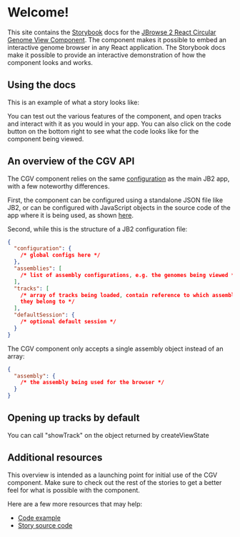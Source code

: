 
<Meta title="Getting Started" />

# Welcome!

This site contains the [Storybook](https://storybook.js.org/) docs for the
[JBrowse 2 React Circular Genome View Component](https://www.npmjs.com/package/@jbrowse/react-circular-genome-view).
The component makes it possible to embed an interactive genome browser in any
React application. The Storybook docs make it possible to provide an interactive
demonstration of how the component looks and works.

## Using the docs

This is an example of what a story looks like:

<Canvas>
  <Story id="circular-genome-view--volvox" />
</Canvas>

You can test out the various features of the component, and open tracks and
interact with it as you would in your app. You can also click on the code button
on the bottom right to see what the code looks like for the component being
viewed.

## An overview of the CGV API

The CGV component relies on the same
[configuration](https://jbrowse.org/jb2/docs/config_guide) as the main JB2 app,
with a few noteworthy differences.

First, the component can be configured using a standalone JSON file like JB2, or
can be configured with JavaScript objects in the source code of the app where it
is being used, as shown
[here](https://github.com/GMOD/jbrowse-components/blob/HEAD/products/jbrowse-react-circular-genome-view/docs/example.md).

Second, while this is the structure of a JB2 configuration file:

```json
{
  "configuration": {
    /* global configs here */
  },
  "assemblies": [
    /* list of assembly configurations, e.g. the genomes being viewed */
  ],
  "tracks": [
    /* array of tracks being loaded, contain reference to which assembl(y/ies)
    they belong to */
  ],
  "defaultSession": {
    /* optional default session */
  }
}
```

The CGV component only accepts a single assembly object instead of an array:

```json
{
  "assembly": {
    /* the assembly being used for the browser */
  }
}
```

## Opening up tracks by default

You can call "showTrack" on the object returned by createViewState

<Canvas>
  <Story id="circular-genome-view--show-track" />
</Canvas>

## Additional resources

This overview is intended as a launching point for initial use of the CGV
component. Make sure to check out the rest of the stories to get a better feel
for what is possible with the component.

Here are a few more resources that may help:

- [Code example](https://github.com/GMOD/jbrowse-components/blob/HEAD/products/jbrowse-react-circular-genome-view/docs/example.md)
- [Story source code](https://github.com/GMOD/jbrowse-components/tree/main/products/jbrowse-react-circular-genome-view/stories)
